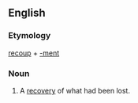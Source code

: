 
== English ==
=== Etymology ===
[[recoup]] + [[-ment]]
=== Noun ===
{{en-noun}}
# A [[recovery|recovery]] of what had been lost.